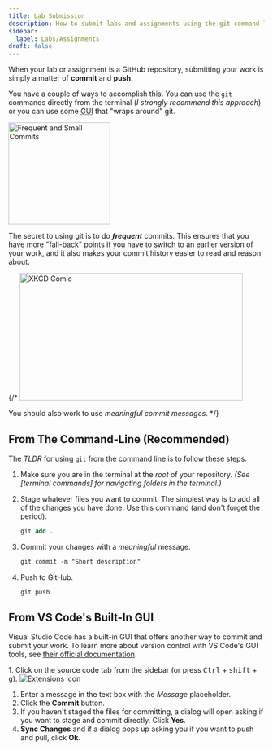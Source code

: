 ```yaml
---
title: Lab Submission
description: How to submit labs and assignments using the git command-line tools.
sidebar:
  label: Labs/Assignments
draft: false
---
```



When your lab or assignment is a GitHub repository, submitting your work is simply a matter of **commit** and **push**.

You have a couple of ways to accomplish this. You can use the `git` commands directly from the terminal (*I strongly recommend this approach*) or you can use some <abbr title="Graphical User Interface">GUI</abbr> that "wraps around" git.

<Aside>

<Image src={versionControl} alt="Frequent and Small Commits" class="float-end pl-3" width="200" />

The secret to using git is to do ***frequent*** commits. This ensures that you have more "fall-back" points if you have to switch to an earlier version of your work, and it also makes your commit history easier to read and reason about.

{/* <Image src="https://imgs.xkcd.com/comics/git_commit.png" alt="XKCD Comic" class="float-start pr-3" width="439" height="250" />

You should also work to use *meaningful commit messages*. */}
</Aside>

## From The Command-Line (Recommended)

The *TLDR* for using `git` from the command line is to follow these steps.

<Steps>

1. Make sure you are in the terminal at the *root* of your repository. *(See [terminal commands] for navigating folders in the terminal.)*
1. Stage whatever files you want to commit. The simplest way is to add all of the changes you have done. Use this command (and don't forget the period).

   ```ps
   git add .
   ```

1. Commit your changes with a *meaningful* message.

   ```ps
   git commit -m "Short description"
   ```

1. Push to GitHub.

   ```ps
   git push
   ```
</Steps>

## From VS Code's Built-In GUI

Visual Studio Code has a built-in GUI that offers another way to commit and submit your work. To learn more about version control with VS Code's GUI tools, see <a href="https://code.visualstudio.com/docs/sourcecontrol/overview" target="_blank">their official documentation</a>.

<Steps>
1. Click on the source code tab from the sidebar (or press <kbd>Ctrl</kbd> + <kbd>shift</kbd> + <kbd>g</kbd>).

   <Image src={SourceCode} alt="Extensions Icon" />

1. Enter a message in the text box with the *Message* placeholder.
1. Click the **Commit** button.
1. If you haven't staged the files for committing, a dialog will open asking if you want to stage and commit directly. Click **Yes**.
1. **Sync Changes** and if a dialog pops up asking you if you want to push and pull, click **Ok**.
</Steps>
